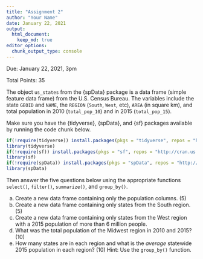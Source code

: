 ```yaml
---
title: "Assignment 2"
author: "Your Name"
date: January 22, 2021
output: 
  html_document:
    keep_md: true
editor_options: 
  chunk_output_type: console
---
```


Due: January 22, 2021, 3pm

Total Points: 35

The object `us_states` from the {spData} package is a data frame (simple feature data frame) from the U.S. Census Bureau. The variables include the state `GEOID` and `NAME`, the `REGION` (`South`, `West`, etc), `AREA` (in square km), and total population in 2010 (`total_pop_10`) and in 2015 (`total_pop_15`).

Make sure you have the {tidyverse}, {spData}, and {sf} packages available by running the code chunk below. 
```r
if(!require(tidyverse)) install.packages(pkgs = "tidyverse", repos = "http://cran.us.r-project.org")
library(tidyverse)
if(!require(sf)) install.packages(pkgs = "sf", repos = "http://cran.us.r-project.org")
library(sf)
if(!require(spData)) install.packages(pkgs = "spData", repos = "http://cran.us.r-project.org")
library(spData)
```
Then answer the five questions below using the appropriate functions `select()`, `filter()`, `summarize()`, and `group_by()`.

a. Create a new data frame containing only the population columns. (5)
b. Create a new data frame containing only states from the South region. (5)
c. Create a new data frame containing only states from the West region with a 2015 population of more than 6 million people.
d. What was the total population of the Midwest region in 2010 and 2015? (10)
e. How many states are in each region and what is the _average_ statewide 2015 population in each region? (10) Hint: Use the `group_by()` function.